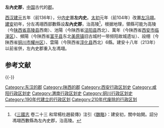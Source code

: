 '''左內史郡'''，[[中国|中国]]古代的[[郡|郡]]。

[[西汉|西汉]][[建元_(西汉)|建元]]五年（前136年），分[[內史_(秦漢行政區)|内史]]置'''左内史'''。[[太初_(西汉)|太初]]元年（前104年）改置[[左冯翊|左冯翊]]。[[建安_(东汉)|建安]]初年，分左馮翊西部數縣设'''左內史郡'''，治高陵<ref>《[[三國志|三國志]] 卷二十三 和常楊杜趙裴傳》注引《[[魏略|魏略]]》：建安初，關中始開。詔分馮翊西數縣為左內史郡，治高陵。</ref>，根据地理，領縣可能为高陵（今[[陕西省|陕西省]][[高陵县|高陵县]]西南）、池陽（今陕西省[[泾阳县|泾阳县]]西北）、萬年（今陕西省[[西安市|西安市]][[临潼区|临潼区]]）、頻陽（今陕西省[[富平县|富平县]]东北[[美原镇|美原镇]]旧古城村一带频阳故城遗址）、祋栩（今陕西省[[铜川市|铜川市]][[耀州区|耀州区]]）、雲陽（今陝西省[[淳化县|淳化县]]西北）6縣。建安十八年（213年）以前省併，左內史郡重入左馮翊。

== 参考文献 ==
{{Reflist}}

{{-}}
{{東漢行政區劃|nocat}}

[[Category:东汉的郡|Category:东汉的郡]]
[[Category:陕西的郡|Category:陕西的郡]]
[[Category:西安行政区划史|Category:西安行政区划史]]
[[Category:咸阳行政区划史|Category:咸阳行政区划史]]
[[Category:渭南行政区划史|Category:渭南行政区划史]]
[[Category:铜川行政区划史|Category:铜川行政区划史]]
[[Category:190年代建立的行政区划|Category:190年代建立的行政区划]]
[[Category:210年代废除的行政区划|Category:210年代废除的行政区划]]
